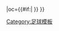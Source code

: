 {{fb team |t=阿利辛特 |tan=阿里辛特足球會 |tc=NOR |abb={{#if:{{{abb|}}}|AaFK}} |oc={{#if:{{{oc|}}}|{{{oc}}} }} }}<!--
--><noinclude>[[Category:足球模板]]</noinclude>